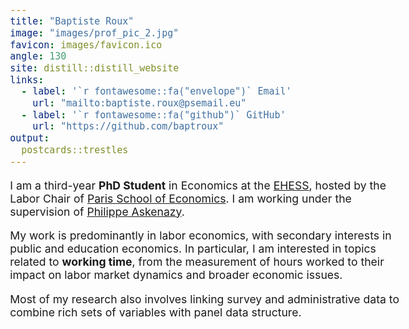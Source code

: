 ```yaml
---
title: "Baptiste Roux"
image: "images/prof_pic_2.jpg"
favicon: images/favicon.ico
angle: 130
site: distill::distill_website
links:
  - label: '`r fontawesome::fa("envelope")` Email'
    url: "mailto:baptiste.roux@psemail.eu"
  - label: '`r fontawesome::fa("github")` GitHub'
    url: "https://github.com/baptroux"
output:
  postcards::trestles
---
```


<style>
/* Increase profile picture size */
img {
  width: 250px !important;
  height: auto !important;
}

/* Increase base font size */
body {
  font-size: 1.1rem;
}
</style>

I am a third-year **PhD Student** in Economics at the [EHESS](https://www.ehess.fr/fr/), hosted by the Labor Chair of [Paris School of Economics](https://www.parisschoolofeconomics.eu/fr/). I am working under the supervision of [Philippe Askenazy](http://www.jourdan.ens.fr/~askenazy/).

My work is predominantly in labor economics, with secondary interests in public and education economics. In particular, I am interested in topics related to **working time**, from the measurement of hours worked to their impact on labor market dynamics and broader economic issues.

Most of my research also involves linking survey and administrative data to combine rich sets of variables with panel data structure. 
